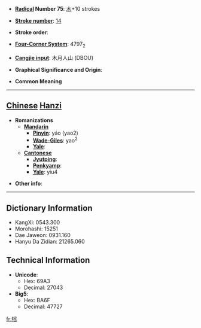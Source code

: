 * '''[[Wiktionary:Chinese radical index| Radical]] Number 75''': [[Wiktionary:Chinese radical index 木|木]]+10 strokes

* '''[[Wiktionary:Chinese total strokes index|Stroke number]]''': [[Wiktionary:Chinese total strokes index 14|14]]

* '''Stroke order''': 

* '''[[Wiktionary:Chinese four corner index|Four-Corner System]]''': 4797<sub>2</sub>

* '''[[Wiktionary:Chinese Cangjie index|Cangjie input]]''': 木月人山 (DBOU)

* '''Graphical Significance and Origin''': 

* '''Common Meaning'''

----

== [[Chinese]] [[Hanzi]] ==

* '''Romanizations'''
** '''[[Mandarin]]'''
*** '''[[Pinyin]]''': yáo (yao2)
*** '''[[Wade-Giles]]''': yao<sup>2</sup>
*** '''[[Yale]]''': 
** '''[[Cantonese]]'''
*** '''[[Jyutping]]''':
*** '''[[Penkyamp]]''': 
*** '''[[Yale]]''': yiu4

* '''Other info''': 

----

== Dictionary Information ==

* KangXi: 0543.300
* Morohashi: 15251
* Dae Jaweon: 0931.160
* Hanyu Da Zidian: 21265.060

== Technical Information ==

* '''Unicode''':
** Hex: 69A3
** Decimal: 27043
* '''Big5''':
** Hex: BA6F
** Decimal: 47727

[[fr:榣]]